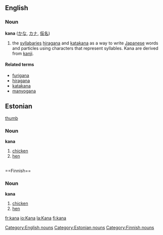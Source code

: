 ==English==
===Noun===
'''kana''' ([[かな]], [[カナ]], [[仮名]])

#the [[syllabary|syllabaries]] [[hiragana]] and [[katakana]] as a way to write [[Japanese]] words and particles using characters that represent syllables. Kana are derived from [[kanji]].

====Related terms====
*[[furigana]]
*[[hiragana]]
*[[katakana]]
*[[manyogana]]

==Estonian==
[[image:Chicken portrait.jpg|thumb]]

===Noun===
'''kana'''

# [[chicken]] 
# [[hen]]
<br clear="all"/>
==Finnish==

===Noun===
'''kana'''

# [[chicken]] 
# [[hen]]

[[Category:English nouns]]
[[Category:Estonian nouns]]
[[Category:Finnish nouns]]

[[fr:kana]]
[[io:Kana]]
[[la:Kana]]
[[fi:kana]]